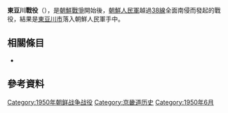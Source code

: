 {{noteTA
|1=zh:朝鮮戰爭; zh-cn:朝鲜战争; zh-tw:韓戰; zh-hk:韓戰; zh-sg:韩战;
|2=zh:南北朝鲜; zh-cn:朝韩; zh-tw:南北韓; zh-hk:南北韓; zh-sg:南北韩
|3=zh-hans:朝鲜停战; zh-hant:朝鮮停戰;   <!-- 不要删！否则会出现“北韓停戰協定”之类错误转换！ -->
|4=zh-hans:朝鲜半岛; zh-hant:朝鮮半島;   <!-- 不要删！否则会出现“北韓半島”之类错误转换！ -->
|5=zh-hans:韩国战争; zh-hant:韓國戰爭;   <!-- 不要删！否则会出现“南韓戰爭”之类错误转换！ -->
|6=zh:太極旗飄揚; zh-cn:太极旗飘扬; zh-tw:太極旗－生死兄弟; zh-hk:太極旗飄揚：生死有情;
|7=zh-hans:朝鲜人民军; zh-hant:朝鮮人民軍;   <!-- 不要删！否则会出现“北韓人民軍”之类错误转换！ -->
|8=zh-hans:朝鲜;zh-hant:北韓;
|9=zh-hans:韩国;zh-hant:南韓;
|10=zh-hans:朝军;zh-hant:北韓軍隊;
|11=zh-hans:韩军;zh-hant:南韓軍隊;
|12=zh-hans:韩国国军;zh-hant:韓國國軍; <!-- 不要删！否则会出现“南韓國軍”之类错误转换！ -->
|13=zh-hans:朝鲜民主主义人民共和国;zh-hant:朝鮮民主主義人民共和國  <!-- 不要删！否则会出现“北韓民主主義人民共和國”之类错误转换！ -->
}}
{{refimprove|time=2014-12-26T17:43:42+00:00}}
{{expand|time=2014-12-26T17:42:24+00:00}}
{{Infobox Military Conflict
|conflict=東豆川戰役
|partof=[[朝鮮戰爭|朝鮮戰爭]]
|date=1950年6月26日
|place=[[南韓|南韓]][[京畿道|京畿道]][[楊州郡|楊州郡]][[東豆川市|東豆川市]]
|combatant1={{KOR}}
|combatant2={{PRK}}
|commander1={{flagicon|South Korea}} [[劉載興|劉載興]]（第7師）<br>{{flagicon|South Korea}} {{Link-ko|咸俊鎬|함준호}}（第1團）<br>{{flagicon|South Korea}} [[韓泰源|韓泰源]]（第1營）<br>{{flagicon|South Korea}} [[李義明|李義明]]（第2營）<br>{{flagicon|South Korea}} [[金煌穆|金煌穆]]（第3營）
|commander2={{flagicon|PRK}} 金雄<ref>{{ko}}[http://blog.daum.net/hoochang/16048414 625戰爭爆發時-{zh-hant:南韓、北韓;zh-hans:韩国、朝鲜}-、美國三軍指揮部將官列表]</ref>（第1軍）<br>{{flagicon|PRK}} [[李權武|李權武]]（[[朝鲜人民军第4师|第4師]]）<br>{{flagicon|PRK}} [[柳京洙|柳京洙]]（第105裝甲旅）
|strength1   = 第7師
|strength2   = 第1軍<br>[[朝鲜人民军第4师|第4師]]<br>第105裝甲旅
}}

'''東豆川戰役'''（{{lang-ko|동두천 전투}}），是[[朝鮮戰爭|朝鮮戰爭]]開始後，[[朝鮮人民軍|朝鮮人民軍]]越過[[38線|38線]]全面南侵而發起的戰役，結果是[[東豆川市|東豆川市]]落入朝鮮人民軍手中。
==相關條目==
*{{Link-ko|第2次東豆川戰役|제2차 동두천 전투}}

==參考資料==
{{Reflist}}

{{朝鲜战争}}

[[Category:1950年朝鲜战争战役|Category:1950年朝鲜战争战役]]
[[Category:京畿道历史|Category:京畿道历史]]
[[Category:1950年6月|Category:1950年6月]]